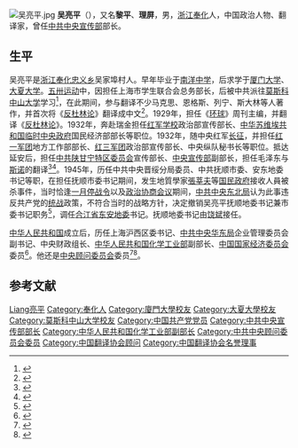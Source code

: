 [[File:吴亮平.jpg|thumb]]
'''吴亮平'''（{{bd|1908年||1986年|10月3日|catIdx=}}），又名'''黎平'''、'''理屏'''，男，[[浙江|浙江]][[奉化|奉化]]人，中国政治人物、翻译家，曾任[[中共中央宣传部|中共中央宣传部]]部长。

== 生平 ==
吴亮平是[[浙江|浙江]][[奉化|奉化]][[忠义乡|忠义乡]]吴家埠村人。早年毕业于[[南洋中学|南洋中学]]，后求学于[[厦门大学|厦门大学]]、[[大夏大学|大夏大学]]。[[五卅运动|五卅运动]]中，因担任上海市学生联合会总务部长，后被中共派往[[莫斯科中山大学|莫斯科中山大学]]学习<ref>{{cite web | url=http://suny.nyschool.net.cn/blogarticle/article_pkId_1370_aid_58368.html | title=吴亮平与南洋中学——纪念吴亮平诞生100周年 | publisher=南洋中学 | accessdate=2011-09-11}}{{dead link|date=2017-12|bot=InternetArchiveBot |fix-attempted=yes }}</ref>，在此期间，参与翻译不少马克思、恩格斯、列宁、斯大林等人著作，并首次将《[[反杜林论|反杜林论]]》翻译成中文<ref name="wu">{{Cite web|title=吴亮平：走过长征路的革命先辈|url=http://www.ccphistory.org.cn/node2/shds/n89/n1401/u1ai22107.html|accessdate=|work=|archive-date=2019-05-25|archive-url=https://web.archive.org/web/20190525063922/http://www.ccphistory.org.cn/node2/shds/n89/n1401/u1ai22107.html|dead-url=no}}</ref>。1929年，担任《[[环球|环球]]》周刊主编，并翻译《[[反杜林论|反杜林论]]》。1932年，奔赴瑞金担任[[红军学校|红军学校]]政治部宣传部长、[[中华苏维埃共和国临时中央政府|中华苏维埃共和国临时中央政府]]国民经济部部长等职位。1932年，随中央红军[[长征|长征]]，并担任[[红一军团|红一军团]]地方工作部部长、[[红三军团|红三军团]]政治部宣传部长、中央纵队秘书长等职位。抵达延安后，担任[[中共陕甘宁特区委员会|中共陕甘宁特区委员会]]宣传部长、[[中共中央宣传部|中央宣传部]]副部长，担任毛泽东与[[斯诺|斯诺]]的翻译<ref>{{cite web | url=http://cpc.people.com.cn/GB/85037/85038/7278403.html | title=为毛泽东和斯诺当翻译的吴亮平 | publisher=人民网 | accessdate=2011-09-11 | archive-date=2015-05-18 | archive-url=https://web.archive.org/web/20150518103754/http://cpc.people.com.cn/GB/85037/85038/7278403.html | dead-url=no }}</ref><ref>{{cite web| url=http://www.nbrd.gov.cn/art/2009/3/19/art_6903_318418.html| title=“功比大禹”的马列主义理论家----吴亮平| publisher=宁波人大网| accessdate=2011-09-11| deadurl=yes| archiveurl=https://web.archive.org/web/20150518074654/http://www.nbrd.gov.cn/art/2009/3/19/art_6903_318418.html| archivedate=2015-05-18}}</ref>。1945年，历任中共中央晋绥分局委员、中共抚顺市委、安东地委书记等职，在担任抚顺市委书记期间，发生地質學家[[張莘夫|張莘夫]]等[[国民政府|国民政府]]接收人員被杀事件，当时恰逢[[一月停战令|一月停战令]]以及[[政治协商会议|政治协商会议]]期间，[[中共中央东北局|中共中央东北局]]认为此事违反共产党的[[统战|统战]]政策，不符合当时的战略方针，决定撤销吴亮平抚顺地委书记兼市委书记职务<ref>{{Cite web|title=张莘夫遇害事件真相考|url=http://www.yhcqw.com/33/9076.html|accessdate=|work=|archive-date=2019-05-25|archive-url=https://web.archive.org/web/20190525063130/http://www.yhcqw.com/33/9076.html|dead-url=yes}}</ref>，调任[[合江省|合江省]][[鸡西市|东安地委]]书记。抚顺地委书记由[[饶斌|饶斌]]接任。

[[中华人民共和国|中华人民共和国]]成立后，历任上海沪西区委书记、[[中共中央华东局|中共中央华东局]]企业管理委员会副书记、中央财政组长、[[中华人民共和国化学工业部|中华人民共和国化学工业部]]副部长、[[中国|中国]][[国家经济委员会|国家经济委员会]]委员<ref>{{cite web| url=http://www.cssn.cn/news/218920.htm| title=沉痛悼念无产阶级革命家、马克思主义理论家　 吴亮平同志遗体告别仪式在京举行| publisher=新华社| accessdate=2011-09-11}}{{dead link|date=2017年12月 |bot=InternetArchiveBot |fix-attempted=yes }}</ref>。他还是[[中央顾问委员会|中央顾问委员会]]委员<ref>{{cite web | url=http://pinglun.eastday.com/p/20080730/u1a3749363.html | title=回忆吴亮平谈张闻天 | publisher=东方网 | accessdate=2011-09-11 | archive-date=2015-06-01 | archive-url=https://web.archive.org/web/20150601000916/http://pinglun.eastday.com/p/20080730/u1a3749363.html | dead-url=no }}</ref><ref>{{cite web | url=http://www.zg1929.com/gushichuanshuo/2010/0113/14991.html | title=胡耀邦为吴亮平遗体告别仪式送花圈 | publisher=新华社 | accessdate=2011-09-11 | archive-date=2015-05-31 | archive-url=https://web.archive.org/web/20150531234411/http://www.zg1929.com/gushichuanshuo/2010/0113/14991.html | dead-url=no }}</ref>。

== 参考文献 ==
{{reflist|2}}

{{中共中央宣传部部长}}
{{Navboxes 
| title  = 吴亮平在[[中国翻译协会|中国翻译协会]]的职务
| list1  =
{{中国翻译工作者协会第一届理事会}}
{{中国翻译工作者协会第二届理事会}}
}}

{{Authority control}}
{{DEFAULTSORT:Wu吴}}
[[Category:吴姓|Liang亮平]]
[[Category:奉化人|Category:奉化人]]
[[Category:廈門大學校友|Category:廈門大學校友]]
[[Category:大夏大學校友|Category:大夏大學校友]]
[[Category:莫斯科中山大学校友|Category:莫斯科中山大学校友]]
[[Category:中国共产党党员|Category:中国共产党党员]]
[[Category:中共中央宣传部部长|Category:中共中央宣传部部长]]
[[Category:中华人民共和国化学工业部副部长|Category:中华人民共和国化学工业部副部长]]
[[Category:中共中央顾问委员会委员|Category:中共中央顾问委员会委员]]
[[Category:中国翻译协会顾问|Category:中国翻译协会顾问]]
[[Category:中国翻译协会名誉理事|Category:中国翻译协会名誉理事]]